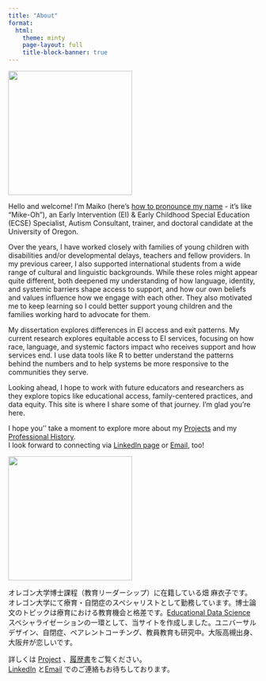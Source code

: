 ```yaml
---
title: "About"
format:
  html:
    theme: minty
    page-layout: full
    title-block-banner: true
---
```


![](images/Maiko_discussion_no_glasses.png){fig-alt="Maiko leading a workshop in front of a classroom" fig-align="center" width="250"}

Hello and welcome! I'm Maiko (here's [how to pronounce my name](https://namedrop.io/maikohata) - it's like "Mike-Oh"), an Early Intervention (EI) & Early Childhood Special Education (ECSE) Specialist, Autism Consultant, trainer, and doctoral candidate at the University of Oregon.

Over the years, I have worked closely with families of young children with disabilities and/or developmental delays, teachers and fellow providers. In my previous career, I also supported international students from a wide range of cultural and linguistic backgrounds. While these roles might appear quite different, both deepened my understanding of how language, identity, and systemic barriers shape access to support, and how our own beliefs and values influence how we engage with each other. They also motivated me to keep learning so I could better support young children and the families working hard to advocate for them.

My dissertation explores differences in EI access and exit patterns. My current research explores equitable access to EI services, focusing on how race, language, and systemic factors impact who receives support and how services end. I use data tools like R to better understand the patterns behind the numbers and to help systems be more responsive to the communities they serve.

Looking ahead, I hope to work with future educators and researchers as they explore topics like educational access, family-centered practices, and data equity. This site is where I share some of that journey. I’m glad you’re here.

I hope you'' take a moment to explore more about my [Projects](posts.html) and my [Professional History](images/Maiko%20Hata%20CV%2025.pdf).\
I look forward to connecting via [LinkedIn page](https://www.linkedin.com/in/maikohata/) or [Email](mailto:hata@uoregon.edu), too!

![](images/maiko_dogs.png){fig-alt="Maiko on a couch with dogs" fig-align="center" width="250"}

オレゴン大学博士課程（教育リーダーシップ）に在籍している畑 麻衣子です。オレゴン大学にて療育・自閉症のスペシャリストとして勤務しています。博士論文のトピックは療育における教育機会と格差です。[Educational Data Science](https://education.uoregon.edu/) スペシャライゼーションの一環として、当サイトを作成しました。ユニバーサルデザイン、自閉症、ペアレントコーチング、教員教育も研究中。大阪高槻出身、大阪弁が恋しいです。

詳しくは [Project](posts.html) 、[履歴書](images/Maiko%20Hata%20CV%2025.pdf)をご覧ください。\
[LinkedIn](https://www.linkedin.com/in/maikohata/) と[Email](mailto:hata@uoregon.edu) でのご連絡もお待ちしております。
